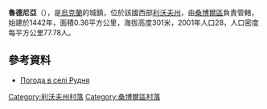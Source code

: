 {{coord|49|31|46|N|23|10|27|E|scale:100000|display=title}}

'''魯德尼亞'''（{{lang-uk|Рудня}}），是[[烏克蘭|烏克蘭]]的城鎮，位於該國西部[[利沃夫州|利沃夫州]]，由[[桑博爾區|桑博爾區]]負責管轄，始建於1442年，面積0.36平方公里，海拔高度301米，2001年人口28，人口密度每平方公里77.78人。

==參考資料==
* [http://weather.in.ua/ua/l'vovskaja/22927 Погода в селі Рудня] {{Wayback|url=http://weather.in.ua/ua/l%27vovskaja/22927 |date=20160305112900 }}

[[Category:利沃夫州村落|Category:利沃夫州村落]]
[[Category:桑博爾區村落|Category:桑博爾區村落]]


{{Lviv-geo-stub}}